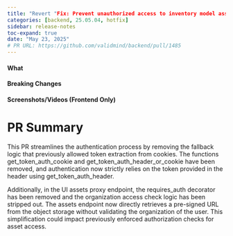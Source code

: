 ```yaml
---
title: "Revert "Fix: Prevent unauthorized access to inventory model assets""
categories: [backend, 25.05.04, hotfix]
sidebar: release-notes
toc-expand: true
date: "May 23, 2025"
# PR URL: https://github.com/validmind/backend/pull/1485
---
```

#### What
<!-- Describe what the change is doing, including behavior before and after the change -->

#### Breaking Changes
<!-- List any breaking changes -->

#### Screenshots/Videos (Frontend Only)
<!-- Add screenshots or videos showing before/after -->

# PR Summary

This PR streamlines the authentication process by removing the fallback logic that previously allowed token extraction from cookies. The functions get_token_auth_cookie and get_token_auth_header_or_cookie have been removed, and authentication now strictly relies on the token provided in the header using get_token_auth_header. 

Additionally, in the UI assets proxy endpoint, the requires_auth decorator has been removed and the organization access check logic has been stripped out. The assets endpoint now directly retrieves a pre-signed URL from the object storage without validating the organization of the user. This simplification could impact previously enforced authorization checks for asset access.